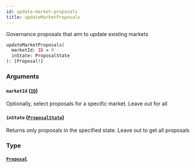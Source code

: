```yaml
---
id: update-market-proposals
title: updateMarketProposals
---
```


Governance proposals that aim to update existing markets

```graphql
updateMarketProposals(
  marketId: ID = 0
  inState: ProposalState
): [Proposal!]

```

### Arguments

#### `marketId` ([`ID`](/graphql/scalars/id))

Optionally, select proposals for a specific market. Leave out for all

#### `inState` ([`ProposalState`](/graphql/enums/proposal-state))

Returns only proposals in the specified state. Leave out to get all proposals

### Type

#### [`Proposal`](/graphql/objects/proposal)
